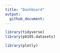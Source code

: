 ```yaml
---
title: "Dashboard"
output: 
  github_document:
---
```

```r
library(tidyverse)
library(p8105.datasets)

library(plotly)
```


